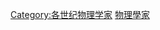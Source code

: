 {{Commons category|20th-century physicists}}
{{CatPair|19世紀物理學家|21世紀物理學家}}
[[Category:各世纪物理学家|Category:各世纪物理学家]]
[[Category:20世紀科學家|物理學家]]